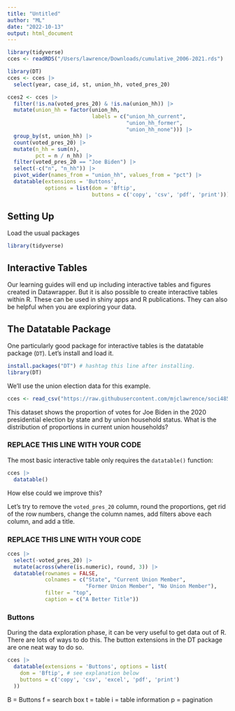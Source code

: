 ```yaml
---
title: "Untitled"
author: "ML"
date: "2022-10-13"
output: html_document
---
```


```r
library(tidyverse)
cces <- readRDS("/Users/lawrence/Downloads/cumulative_2006-2021.rds")
```


```r
library(DT)
cces <- cces |> 
  select(year, case_id, st, union_hh, voted_pres_20)

cces2 <- cces |> 
  filter(!is.na(voted_pres_20) & !is.na(union_hh)) |> 
  mutate(union_hh = factor(union_hh,
                           labels = c("union_hh_current",
                                      "union_hh_former",
                                      "union_hh_none"))) |> 
  group_by(st, union_hh) |>
  count(voted_pres_20) |> 
  mutate(n_hh = sum(n),
         pct = n / n_hh) |> 
  filter(voted_pres_20 == "Joe Biden") |> 
  select(-c("n", "n_hh")) |> 
  pivot_wider(names_from = "union_hh", values_from = "pct") |> 
  datatable(extensions = 'Buttons', 
            options = list(dom = 'Bftip', 
                           buttons = c('copy', 'csv', 'pdf', 'print')))
```

## Setting Up

Load the usual packages

```r
library(tidyverse)
```


## Interactive Tables

Our learning guides will end up including interactive tables and figures created in Datawrapper. But it is also possible to create interactive tables within R. These can be used in shiny apps and R publications. They can also be helpful when you are exploring your data.

## The Datatable Package

One particularly good package for interactive tables is the datatable package (`DT`). Let's install and load it.

```r
install.packages("DT") # hashtag this line after installing.
library(DT)
```


We'll use the union election data for this example. 

```r
cces <- read_csv("https://raw.githubusercontent.com/mjclawrence/soci485_f22/master/data/cces_union_2020.csv")
```

This dataset shows the proportion of votes for Joe Biden in the 2020 presidential election by state and by union household status. What is the distribution of proportions in current union households?

### REPLACE THIS LINE WITH YOUR CODE

The most basic interactive table only requires the `datatable()` function:

```r
cces |> 
  datatable()
```


How else could we improve this?

Let's try to remove the `voted_pres_20` column, round the proportions, get rid of the row numbers, change the column names, add filters above each column, and add a title. 

### REPLACE THIS LINE WITH YOUR CODE

```r
cces |> 
  select(-voted_pres_20) |>
  mutate(across(where(is.numeric), round, 3)) |>  
  datatable(rownames = FALSE,
            colnames = c("State", "Current Union Member",
                         "Former Union Member", "No Union Member"),
            filter = "top",
            caption = c("A Better Title"))
```

### Buttons

During the data exploration phase, it can be very useful to get data out of R. There are lots of ways to do this. The button extensions in the DT package are one neat way to do so.

```r
cces |> 
  datatable(extensions = 'Buttons', options = list(
    dom = 'Bftip', # see explanation below
    buttons = c('copy', 'csv', 'excel', 'pdf', 'print')
  ))
```

B = Buttons
f = search box
t = table
i = table information
p = pagination


